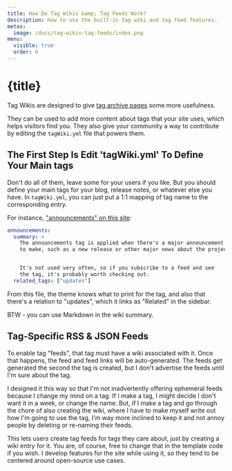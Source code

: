```yaml
---
title: How Do Tag Wikis &amp; Tag Feeds Work?
description: How to use the built-in tag wiki and tag feed features.
metas:
  image: /docs/tag-wikis-tag-feeds/index.png
menu:
  visible: true
  order: 6
---
```


# {title}

Tag Wikis are designed to give [tag archive pages](/archive/announcements/) some more usefulness.

They can be used to add more content about tags that your site uses, which helps visitors find 
you. They also give your community a way to contribute by editing the `tagWiki.yml` file that 
powers them.

## The First Step Is Edit 'tagWiki.yml' To Define Your Main tags

Don't do all of them, leave some for your users if you like. But you should define your main 
tags for your blog, release notes, or whatever else you have. In `tagWiki.yml`, you can just 
put a 1:1 mapping of tag name to the corresponding entry. 

For instance, ["announcements" on this site](/archive/announcements/):

```yml
announcements:
  summary: >
    The announcements tag is applied when there's a major announcement
    to make, such as a new release or other major news about the project.


    It's not used very often, so if you subscribe to a feed and see
    the tag, it's probably worth checking out.
  related_tags: ["updates"]
```

From this file, the theme knows what to print for the tag, and also 
that there's a relation to "updates", which it links as "Related"
in the sidebar.

BTW - you can use Markdown in the wiki summary.

## Tag-Specific RSS & JSON Feeds

To enable tag "feeds", that tag must have a wiki associated with it. Once
that happens, the feed and feed links will be auto-generated. The feeds
get generated the second the tag is created, but I don't advertise the 
feeds until I'm sure about the tag.

I designed it this way so that I'm not inadvertently offering ephemeral
feeds because I change my mind on a tag. If I make a tag, I might
decide I don't want it in a week, or change the name. But, if I make a tag 
and go through the chore of also creating the wiki, where I have to make 
myself write out how I'm going to use the tag, I'm way more inclined to keep 
it and not annoy people by deleting or re-naming their feeds.

This lets users create tag feeds for tags they care about, just by 
creating a wiki entry for it. You are, of course, free to change that in the 
template code if you wish. I develop features for the site while using it, 
so they tend to be centered around open-source use cases.